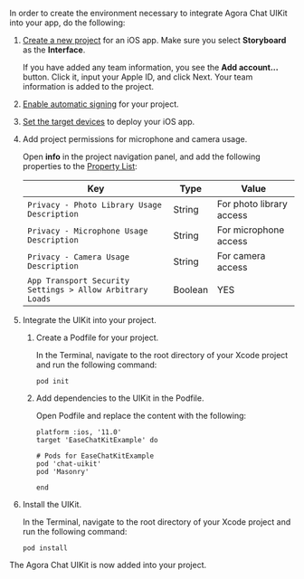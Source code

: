 <PlatformWrapper platform="ios">

In order to create the environment necessary to integrate Agora Chat UIKit into your app, do the following:

1. [Create a new project](https://help.apple.com/xcode/mac/current/#/dev07db0e578) for an iOS app. Make sure you select **Storyboard** as the **Interface**.

   If you have added any team information, you see the **Add account...** button. Click it, input your Apple ID, and click Next. Your team information is added to the project.

2. [Enable automatic signing](https://help.apple.com/xcode/mac/current/#/dev23aab79b4) for your project.

3. [Set the target devices](https://help.apple.com/xcode/mac/current/#/deve69552ee5) to deploy your iOS app.

4. Add project permissions for microphone and camera usage.
  
   Open **info** in the project navigation panel, and add the following properties to the [Property List](https://help.apple.com/xcode/mac/current/#/dev3f399a2a6):

   | Key | Type | Value |
   | --- | --- | --- |
   | `Privacy - Photo Library Usage Description` | String | For photo library access |
   | `Privacy - Microphone Usage Description` | String | For microphone access |
   | `Privacy - Camera Usage Description` | String | For camera access |
   | `App Transport Security Settings > Allow Arbitrary Loads` | Boolean | YES |

5. Integrate the UIKit into your project.

   1. Create a Podfile for your project.

      In the Terminal, navigate to the root directory of your Xcode project and run the following command:

      ```shell
      pod init
      ```
   2. Add dependencies to the UIKit in the Podfile.

      Open Podfile and replace the content with the following:

      ```shell
      platform :ios, '11.0'
      target 'EaseChatKitExample' do

      # Pods for EaseChatKitExample
      pod 'chat-uikit'
      pod 'Masonry'

      end
      ```
    
  3. Install the UIKit.

      In the Terminal, navigate to the root directory of your Xcode project and run the following command:

       ```shell
       pod install
       ```

  The Agora Chat UIKit is now added into your project.

</PlatformWrapper>
